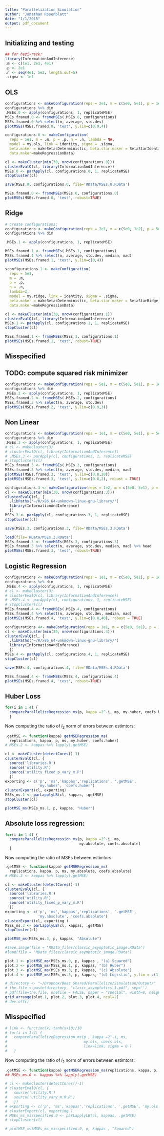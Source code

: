 ```yaml
---
title: "Parallelization Simulation"
author: "Jonathan Rosenblatt"
date: "1/1/2015"
output: pdf_document
---
```


## Initializing and testing
```r
## for hezi-rack: 
library(InformationAndInference)
.m <- c(1e1, 2e1, 4e1)
.p <- 2e1
.n <- seq(4e1, 5e2, length.out=5)
.sigma <- 1e1
```



## OLS
```r
configurations <- makeConfiguration(reps = 2e1, m = c(5e0, 5e1), p = 1e2, n = c(1.5e2, 2e2), lambda = 10, model = my.ols, link = identity, sigma = 1e1, beta.maker = makeBetasDeterministic, beta.star.maker = BetaStarIdentity, data.maker = makeRegressionData) 
configurations %>% dim
.MSEs.0 <- apply(configurations, 1, replicateMSE)
MSEs.framed.0 <- frameMSEs(.MSEs.0, configurations)
MSEs.framed.0 %>% select(n, average, std.dev)
plotMSEs(MSEs.framed.0, 'test', y.lim=c(0.9,4))
```


```r
configurations.0 <- makeConfiguration(
  reps = 5e1, m = .m, p = .p, n = .n, lambda = NA, 
  model = my.ols, link = identity, sigma = .sigma, 
  beta.maker = makeBetasDeterministic, beta.star.maker = BetaStarIdentity,
  data.maker=makeRegressionData) 

cl <- makeCluster(min(30, nrow(configurations.0)))
clusterEvalQ(cl, library(InformationAndInference))
MSEs.0 <- parApply(cl, configurations.0, 1, replicateMSE)
stopCluster(cl)
```

```r
save(MSEs.0, configurations.0, file='RData/MSEs.0.RData')
```

```r
MSEs.framed.0 <- frameMSEs(MSEs.0, configurations.0)
plotMSEs(MSEs.framed.0, 'test', robust=TRUE)
```




## Ridge
```r
# Create configurations:
configurations <- makeConfiguration(reps = 2e1, m = c(5e0, 1e2), p = 5e1, n = c(1.5e2, 2e2) , kappa = 1, lambda = 1e2, model = my.ridge, link = identity, sigma = 1e1, beta.maker=makeBetasRandom, beta.star.maker  = BetaStarRidge, data.maker = makeRegressionData ) 
configurations %>% dim

.MSEs.1 <- apply(configurations, 1, replicateMSE)

MSEs.framed.1 <- frameMSEs(.MSEs.1, configurations)
MSEs.framed.1 %>% select(n, average, std.dev, median, mad)
plotMSEs(MSEs.framed.1, 'test', y.lim=c(0,4))
```



```r
sconfigurations.1 <- makeConfiguration(
  reps = 5e1,
  m = .m, 
  p = .p, 
  n = .n, 
  lambda=2,
  model = my.ridge, link = identity, sigma = .sigma, 
  beta.maker = makeBetasDeterministic, beta.star.maker = BetaStarRidge,
  data.maker=makeRegressionData) 

cl <- makeCluster(min(30, nrow(configurations.1))
clusterEvalQ(cl, library(InformationAndInference))
MSEs.1 <- parApply(cl, configurations.1, 1, replicateMSE)
stopCluster(cl)
```


```r
MSEs.framed.1 <- frameMSEs(MSEs.1, configurations.1)
plotMSEs(MSEs.framed.1, 'test', robust=TRUE)
```

## Misspecified
## TODO: compute squared risk minimizer
```r
configurations <- makeConfiguration(reps = 5e1, m = c(5e0, 5e1), p = 1e2, n = c(1.5e2, 2e2) , kappa = 1, lambda = 10, model = my.ols, link = exp, sigma = 1e1, beta.maker = makeBetasDeterministic, beta.star.maker = BetaStarIdentity) 
configurations %>% dim
.MSEs.2 <- apply(configurations, 1, replicateMSE)
MSEs.framed.2 <- frameMSEs(.MSEs.2, configurations)
MSEs.framed.2 %>% select(n, average, std.dev)
plotMSEs(MSEs.framed.2, 'test', y.lim=c(0.9,3))
```





## Non Linear
```r
configurations <- makeConfiguration(reps = 1e1, m = c(5e0, 5e1), p = 5e1, n = c(1e2, 2e2), lambda = 10, model = my.log.link, link = exp, sigma = 1e0, beta.maker = makeBetasRandom, beta.star.maker = BetaStarIdentity, data.maker = makeRegressionData) 
configurations %>% dim
.MSEs.3 <- apply(configurations, 1, replicateMSE)
# cl <- makeCluster(3)
# clusterEvalQ(cl, library(InformationAndInference))
# .MSEs.3 <- parApply(cl, configurations, 1, replicateMSE)
# stopCluster(cl)
MSEs.framed.3 <- frameMSEs(.MSEs.3, configurations)
MSEs.framed.3 %>% select(n, average, std.dev, median, mad)
plotMSEs(MSEs.framed.3, 'test', y.lim=c(0.8,20))
plotMSEs(MSEs.framed.3, 'test', y.lim=c(0.8,2), robust = TRUE)
```


```r
configurations.3 <- makeConfiguration(reps = 1e2, m = c(5e0, 5e1), p = 5e1, n = seq(1e2, 2e2, length.out=5), kappa = 1, lambda = NA, model = my.log.link, link = exp, sigma = 1, beta.maker = makeBetasRandom, beta.star.maker = BetaStarIdentity) 
cl <- makeCluster(min(30, nrow(configurations.3)))
clusterEvalQ(cl, {
  .libPaths('~/R/x86_64-unknown-linux-gnu-library/')
  library(InformationAndInference)
  })
MSEs.3 <- parApply(cl, configurations.3, 1, replicateMSE)
stopCluster(cl)
```

```r
save(MSEs.3, configurations.3, file='RData/MSEs.3.RData')
```

```r
load(file='RData/MSEs.3.RData')
MSEs.framed.3 <- frameMSEs(MSEs.3, configurations.3)
MSEs.framed.3 %>% select(n, average, std.dev, median, mad) %>% head
plotMSEs(MSEs.framed.3, 'test', robust=TRUE)
```




## Logistic Regression
```r
configurations <- makeConfiguration(reps = 1e1, m = c(5e0, 5e1), p = 1e2, n = seq(1e2, 1e3, length.out = 4), model = my.logistic, link = sigmoid, sigma = 1e1, beta.maker =makeBetasRandom, beta.star.maker = BetaStarIdentity, data.maker = makeClassificationData) 
configurations %>% dim
.MSEs.4 <- apply(configurations, 1, replicateMSE)
# cl <- makeCluster(3)
# clusterEvalQ(cl, library(InformationAndInference))
# .MSEs.4 <- parApply(cl, configurations, 1, replicateMSE)
# stopCluster(cl)
MSEs.framed.4 <- frameMSEs(.MSEs.4, configurations)
MSEs.framed.4 %>% select(n, average, std.dev, median, mad)
plotMSEs(MSEs.framed.4, 'test', y.lim=c(0.8,40), robust = TRUE)
```



```r
configurations.4<- makeConfiguration(reps = 1e1, m = c(5e0, 5e1), p = 1e2, n = seq(1e2, 1e3, length.out = 4), model = my.logistic, link = sigmoid, sigma = 1e1, beta.maker =makeBetasRandom, beta.star.maker = BetaStarIdentity, data.maker = makeClassificationData) 
cl <- makeCluster(min(30, nrow(configurations.4)))
clusterEvalQ(cl, {
  .libPaths('~/R/x86_64-unknown-linux-gnu-library/')
  library(InformationAndInference)
  })
MSEs.4 <- parApply(cl, configurations.4, 1, replicateMSE)
stopCluster(cl)
```

```r
save(MSEs.4, configurations.4, file='RData/MSEs.4.RData')
```

```r
MSEs.framed.4 <- frameMSEs(MSEs.4, configurations.4)
plotMSEs(MSEs.framed.4, 'test', robust=TRUE)
```






## Huber Loss
```r
for(i in 1:4) {
  compareParallelizeRegression_ms(p, kappa =2^-i, ms, my.huber, coefs.huber)
  }
```


Now computing the ratio of $l_2$ norm of errors between estimtors:
```r
.getMSE <- function(kappa) getMSERegression_ms(
  replications, kappa, p, ms, my.huber, coefs.huber)
# MSEs.2 <- kappas %>% lapply(.getMSE)

cl <- makeCluster(detectCores()-1)
clusterEvalQ(cl, {
  source('libraries.R')
  source('utility.R')
  source('utility_fixed_p_vary_m.R')
  })
exporting <- c('p', 'ms','kappas','replications', '.getMSE', 
               'my.huber', 'coefs.huber')
clusterExport(cl, exporting)
MSEs_ms.1 <- parLapplyLB(cl, kappas, .getMSE)
stopCluster(cl)
```

```r
plotMSE_ms(MSEs_ms.1, p, kappas, "Huber")
```



## Absolute loss regression:
```r
for(i in 1:4) {
  compareParallelizeRegression_ms(p, kappa =2^-i, ms, 
                                  my.absolute, coefs.absolute)
  }
```


Now computing the ratio of MSEs between estimtors:
```r
.getMSE <- function(kappa) getMSERegression_ms(
  replications, kappa, p, ms, my.absolute, coefs.absolute)
# MSEs.3 <- kappas %>% lapply(.getMSE)

cl <- makeCluster(detectCores()-1)
clusterEvalQ(cl, {
  source('libraries.R')
  source('utility.R')
  source('utility_fixed_p_vary_m.R')
  })
exporting <- c('p', 'ms','kappas','replications', '.getMSE',
               'my.absolute', 'coefs.absolute')
clusterExport(cl, exporting )
MSEs_ms.3 <- parLapplyLB(cl, kappas, .getMSE)
stopCluster(cl)
```

```r
plotMSE_ms(MSEs_ms.3, p, kappas, "Absolute")
```







```r
#save.image(file = 'RData_files/classic_asymptotic_image.RData')
#load(file = 'RData_files/classic_asymptotic_image.RData')

plot.1 <- plotMSE_ms(MSEs_ms.0, p, kappas , "(a) Squared")
plot.2 <- plotMSE_ms(MSEs_ms.1, p, kappas, "(b) Huber")
plot.3 <- plotMSE_ms(MSEs_ms.3, p, kappas, "(c) Absolute")
plot.4 <- plotMSE_ms(MSEs_ms.5, p, kappas, "(d) Logistic", y.lim = c(1,20))

# directory <- "~/Dropbox/Boaz Shared/Parallelize/Simulation/Output/"
# the.file <-paste(directory, "clasic_asymptotics_1.pdf", sep='')
# pdf(file=the.file, onefile = FALSE, paper = "special", width=8, height=8)
grid.arrange(plot.1, plot.2, plot.3, plot.4, ncol=2)
# dev.off()
```


## Misspecified
```r
# link <- function(x) tanh(x+10)/10
# for(i in 1:4) {
#   compareParallelizeRegression_ms(p , kappa =2^-i, ms, 
#                                   my.ols, coefs.ols, 
#                                   link=link, sigma = 0 )
#   }
```


Now computing the ratio of $l_2$ norm of errors between estimtors:
```r
.getMSE <- function(kappa) getMSERegression_ms(replications, kappa, p, ms, my.ols, coefs.ols, link, sigma=10)
## MSEs_ms.0 <- kappas %>% lapply(.getMSE)
```

```r
# cl <- makeCluster(detectCores()-1)
# clusterEvalQ(cl, {
#   source('utility.R')
#   source('utility_vary_m.R.R')  
#   })
# exporting <- c('p', 'ms','kappas','replications', '.getMSE', 'my.ols', 'coefs.ols', 'link')
# clusterExport(cl, exporting )
# MSEs_ms_misspecified.0 <- parLapplyLB(cl, kappas, .getMSE)
# stopCluster(cl)
```


```r
# plotMSE_ms(MSEs_ms_misspecified.0, p, kappas , "Squared")
```

